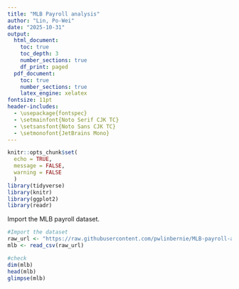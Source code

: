 ```yaml
---
title: "MLB Payroll analysis"
author: "Lin, Po-Wei"
date: "2025-10-31"
output:
  html_document:
    toc: true
    toc_depth: 3
    number_sections: true
    df_print: paged
  pdf_document:
    toc: true
    number_sections: true
    latex_engine: xelatex
fontsize: 11pt
header-includes:
  - \usepackage{fontspec}
  - \setmainfont{Noto Serif CJK TC}
  - \setsansfont{Noto Sans CJK TC}
  - \setmonofont{JetBrains Mono}
---
```


```r
knitr::opts_chunk$set(
  echo = TRUE,
  message = FALSE,
  warning = FALSE
  )
library(tidyverse)
library(knitr)
library(ggplot2)
library(readr)
```

Import the MLB payroll dataset.

```r
#Import the dataset
raw_url <- "https://raw.githubusercontent.com/pwlinbernie/MLB-payroll-analysis/refs/heads/main/mlb_payrolls.csv"
mlb <- read_csv(raw_url)

#check
dim(mlb)
head(mlb)
glimpse(mlb)
```
